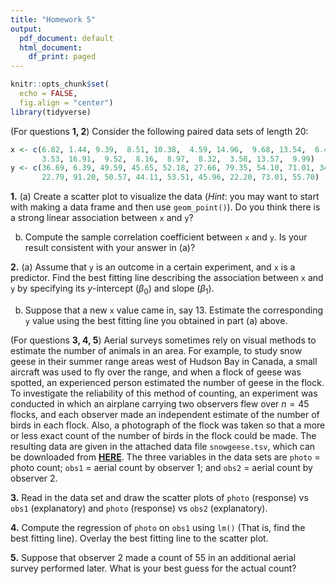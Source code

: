 ```yaml
---
title: "Homework 5"
output:
  pdf_document: default
  html_document:
    df_print: paged
---
```


```r
knitr::opts_chunk$set(
  echo = FALSE,
  fig.align = "center")
library(tidyverse)
```

\bigskip

(For questions **1, 2**) Consider the following paired data sets of length $20$:

```r
x <- c(6.82, 1.44, 9.39,  8.51, 10.38,  4.59, 14.96,  9.68, 13.54,  6.42, 11.03,  
       3.53, 16.91,  9.52,  8.16,  8.97,  8.32,  3.58, 13.57,  9.99)
y <- c(36.69, 6.39, 49.59, 45.65, 52.18, 27.66, 79.35, 54.10, 71.01, 34.60, 61.17, 
       22.79, 91.20, 50.57, 44.11, 53.51, 45.96, 22.20, 73.01, 55.70)
```

\bigskip

**1.** (a) Create a scatter plot to visualize the data (_Hint_: you may want to start with making a data frame and then use `geom_point()`). Do you think there is a strong linear association between `x` and `y`? 

(b) Compute the sample correlation coefficient between `x` and `y`. Is your result consistent with your answer in (a)?

\bigskip

**2.** (a) Assume that `y` is an outcome in a certain experiment, and `x` is a predictor. Find the best fitting
line describing the association between `x` and `y` by specifying its $y$-intercept ($\beta_0$) and slope ($\beta_1$).

(b) Suppose that a new `x` value came in, say 13. Estimate the corresponding `y` value using the best fitting
line you obtained in part (a) above.

\bigskip
\bigskip

(For questions **3, 4, 5**) Aerial surveys sometimes rely on visual methods to estimate the number of animals in an area. For example, to study snow geese in their summer range areas west of Hudson Bay in Canada, a small aircraft was used to fly over the range, and when a flock of geese was spotted, an experienced person estimated the number of geese in the flock. To investigate the reliability of this method of counting, an experiment was conducted in which an airplane carrying two observers flew over $n=45$ flocks, and each observer made an independent estimate of the number of birds in each flock. Also, a photograph of the flock was taken so that a more or less exact count of the number of birds in the flock could be made. The resulting data are given in the attached data file `snowgeese.tsv`, which can be downloaded from  [**HERE**](https://junglee0713.netlify.com/snowgeese.tsv). The three variables in the data sets are `photo` = photo count; `obs1` = aerial count by observer 1; and `obs2` = aerial count by observer 2.

\bigskip

**3.** Read in the data set and draw the scatter plots of `photo` (response) vs `obs1` (explanatory) and `photo` (response) vs `obs2` (explanatory).

\bigskip

**4.** Compute the regression of `photo` on `obs1` using `lm()` (That is, find the best fitting line).
Overlay the best fitting line to the scatter plot.

\bigskip

**5.** Suppose that observer 2 made a count of 55 in an additional aerial survey performed later. What is your best guess for the actual count?
